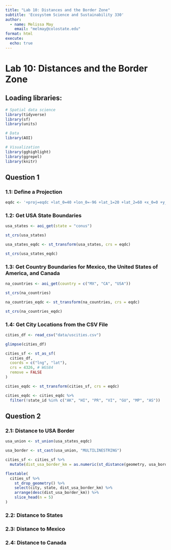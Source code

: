```yaml
---
title: "Lab 10: Distances and the Border Zone"
subtitle: 'Ecosystem Science and Sustainability 330'
author:
  - name: Melissa May
    email: "melmay@colostate.edu"
format: html
execute:
  echo: true
---
```


# Lab 10: Distances and the Border Zone

## Loading libraries:

```r
# Spatial data science
library(tidyverse)
library(sf)
library(units)

# Data
library(AOI)

# Visualization
library(gghighlight)
library(ggrepel)
library(knitr)
```

## Question 1

### 1.1: Define a Projection

```r
eqdc <- '+proj=eqdc +lat_0=40 +lon_0=-96 +lat_1=20 +lat_2=60 +x_0=0 +y_0=0 +datum=NAD83 +units=m +no_defs'
```

### 1.2: Get USA State Boundaries

```r
usa_states <- aoi_get(state = "conus")

st_crs(usa_states)

usa_states_eqdc <- st_transform(usa_states, crs = eqdc)

st_crs(usa_states_eqdc)
```

### 1.3: Get Country Boundaries for Mexico, the United States of America, and Canada

```r
na_countries <- aoi_get(country = c("MX", "CA", "USA"))

st_crs(na_countries)

na_countries_eqdc <- st_transform(na_countries, crs = eqdc)

st_crs(na_countries_eqdc)
```

### 1.4: Get City Locations from the CSV File

```r
cities_df <- read_csv("data/uscities.csv")

glimpse(cities_df)
```

```r
cities_sf <- st_as_sf(
  cities_df,
  coords = c("lng", "lat"),
  crs = 4326, # WGS84
  remove = FALSE
)

cities_eqdc <- st_transform(cities_sf, crs = eqdc)
```

```r
cities_eqdc <- cities_eqdc %>%
  filter(!state_id %in% c("AK", "HI", "PR", "VI", "GU", "MP", "AS"))
```

## Question 2

### 2.1: Distance to USA Border

```r
usa_union <- st_union(usa_states_eqdc)

usa_border <- st_cast(usa_union, "MULTILINESTRING")

cities_sf <- cities_sf %>%
  mutate(dist_usa_border_km = as.numeric(st_distance(geometry, usa_border)) / 1000)

flextable(
  cities_sf %>%
    st_drop_geometry() %>%
    select(city, state, dist_usa_border_km) %>%
    arrange(desc(dist_usa_border_km)) %>%
    slice_head(n = 5)
)
```

### 2.2: Distance to States

### 2.3: Distance to Mexico

### 2.4: Distance to Canada